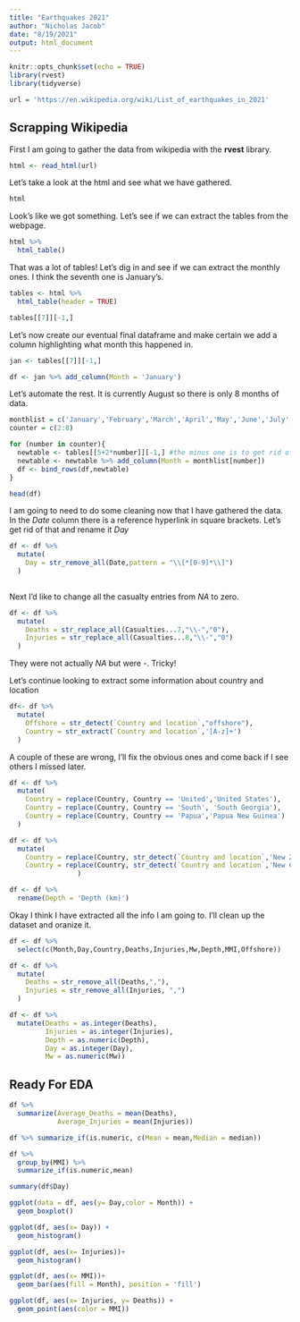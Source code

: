 ```yaml
---
title: "Earthquakes 2021"
author: "Nicholas Jacob"
date: "8/19/2021"
output: html_document
---
```


```r
knitr::opts_chunk$set(echo = TRUE)
library(rvest)
library(tidyverse)

url = 'https://en.wikipedia.org/wiki/List_of_earthquakes_in_2021'
```

## Scrapping Wikipedia

First I am going to gather the data from wikipedia with the **rvest** library.

```r
html <- read_html(url)
```
Let's take a look at the html and see what we have gathered.

```r
html
```
Look's like we got something.  Let's see if we can extract the tables from the webpage.

```r
html %>%
  html_table()
```
That was a lot of tables!  Let's dig in and see if we can extract the monthly ones.  I think the seventh one is January's.
```r
tables <- html %>%
  html_table(header = TRUE)

tables[[7]][-1,]
```
Let's now create our eventual final dataframe and make certain we add a column highlighting what month this happened in.

```r
jan <- tables[[7]][-1,]

df <- jan %>% add_column(Month = 'January')


```
Let's automate the rest.  It is currently August so there is only 8 months of data.

```r
monthlist = c('January','February','March','April','May','June','July','August')
counter = c(2:8)

for (number in counter){
  newtable <- tables[[5+2*number]][-1,] #the minus one is to get rid of the title of the columns 
  newtable <- newtable %>% add_column(Month = monthlist[number])
  df <- bind_rows(df,newtable)
}
```
```r
head(df)
```
I am going to need to do some cleaning now that I have gathered the data.  In the *Date* column there is a reference hyperlink in square brackets.  Let's get rid of that and rename it *Day*
```r
df <- df %>%
  mutate(
    Day = str_remove_all(Date,pattern = "\\[*[0-9]*\\]")
  )
  
```

Next I'd like to change all the casualty entries from *NA* to zero.

```r
df <- df %>%
  mutate(
    Deaths = str_replace_all(Casualties...7,"\\-","0"),
    Injuries = str_replace_all(Casualties...8,"\\-","0")
  )
```

They were not actually *NA* but were -.  Tricky!

Let's continue looking to extract some information about country and location
```r
df<- df %>%
  mutate(
    Offshore = str_detect(`Country and location`,"offshore"),
    Country = str_extract(`Country and location`,'[A-z]+')
  )
```


A couple of these are wrong, I'll fix the obvious ones and come back if I see others I missed later.

```r
df <- df %>%
  mutate(
    Country = replace(Country, Country == 'United','United States'),
    Country = replace(Country, Country == 'South', 'South Georgia'),
    Country = replace(Country, Country == 'Papua','Papua New Guinea')
  )

```


```r
df <- df %>%
  mutate(
    Country = replace(Country, str_detect(`Country and location`,'New Zealand'),'New Zealand'),
    Country = replace(Country, str_detect(`Country and location`,'New Cal'),'New Caledonia')
                 )
```

```r
df <- df %>%
  rename(Depth = 'Depth (km)')
```
Okay I think I have extracted all the info I am going to.  I'll clean up the dataset and oranize it.
```r
df <- df %>%
  select(c(Month,Day,Country,Deaths,Injuries,Mw,Depth,MMI,Offshore))
```
```r
df <- df %>%
  mutate(
    Deaths = str_remove_all(Deaths,","),
    Injuries = str_remove_all(Injuries, ",")
  )
```

```r
df <- df %>%
  mutate(Deaths = as.integer(Deaths),
         Injuries = as.integer(Injuries),
         Depth = as.numeric(Depth),
         Day = as.integer(Day),
         Mw = as.numeric(Mw))

```

## Ready For EDA

```r
df %>%
  summarize(Average_Deaths = mean(Deaths),
            Average_Injuries = mean(Injuries))
```
```r
df %>% summarize_if(is.numeric, c(Mean = mean,Median = median))
```
```r
df %>%
  group_by(MMI) %>%
  summarize_if(is.numeric,mean)
```

```r
summary(df$Day)
```

```r
ggplot(data = df, aes(y= Day,color = Month)) +
  geom_boxplot()

```

```r
ggplot(df, aes(x= Day)) +
  geom_histogram()
```

```r
ggplot(df, aes(x= Injuries))+
  geom_histogram()
```

```r
ggplot(df, aes(x= MMI))+
  geom_bar(aes(fill = Month), position = 'fill')
```

```r
ggplot(df, aes(x= Injuries, y= Deaths)) +
  geom_point(aes(color = MMI))
```